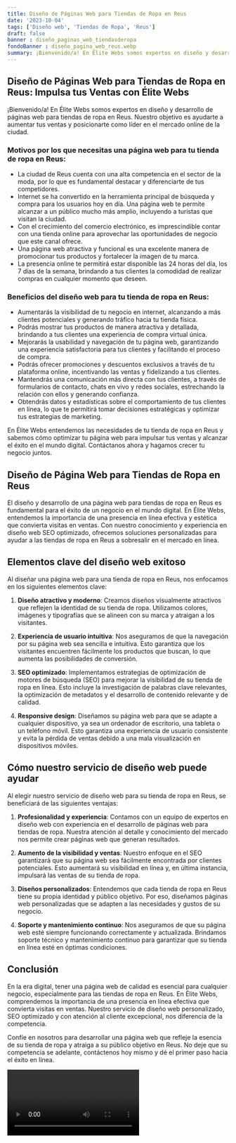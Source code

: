 ```yaml
---
title: Diseño de Páginas Web para Tiendas de Ropa en Reus
date: '2023-10-04'
tags: ['Diseño web', 'Tiendas de Ropa', 'Reus']
draft: false
banner : diseño_paginas_web_tiendasderopa
fondoBanner : diseño_pagina_web_reus.webp
summary: ¡Bienvenido/a! En Élite Webs somos expertos en diseño y desarrollo de páginas web para tiendas de ropa en Reus. Nuestro objetivo es ayudarte a aumentar tus ventas y posicionarte como líder en el mercado online de la ciudad.
---
```


## Diseño de Páginas Web para Tiendas de Ropa en Reus: Impulsa tus Ventas con Élite Webs

¡Bienvenido/a! En Élite Webs somos expertos en diseño y desarrollo de páginas web para tiendas de ropa en Reus. Nuestro objetivo es ayudarte a aumentar tus ventas y posicionarte como líder en el mercado online de la ciudad.

### Motivos por los que necesitas una página web para tu tienda de ropa en Reus:

- La ciudad de Reus cuenta con una alta competencia en el sector de la moda, por lo que es fundamental destacar y diferenciarte de tus competidores.
- Internet se ha convertido en la herramienta principal de búsqueda y compra para los usuarios hoy en día. Una página web te permite alcanzar a un público mucho más amplio, incluyendo a turistas que visitan la ciudad.
- Con el crecimiento del comercio electrónico, es imprescindible contar con una tienda online para aprovechar las oportunidades de negocio que este canal ofrece.
- Una página web atractiva y funcional es una excelente manera de promocionar tus productos y fortalecer la imagen de tu marca.
- La presencia online te permitirá estar disponible las 24 horas del día, los 7 días de la semana, brindando a tus clientes la comodidad de realizar compras en cualquier momento que deseen.

### Beneficios del diseño web para tu tienda de ropa en Reus:

- Aumentarás la visibilidad de tu negocio en internet, alcanzando a más clientes potenciales y generando tráfico hacia tu tienda física.
- Podrás mostrar tus productos de manera atractiva y detallada, brindando a tus clientes una experiencia de compra virtual única.
- Mejorarás la usabilidad y navegación de tu página web, garantizando una experiencia satisfactoria para tus clientes y facilitando el proceso de compra.
- Podrás ofrecer promociones y descuentos exclusivos a través de tu plataforma online, incentivando las ventas y fidelizando a tus clientes.
- Mantendrás una comunicación más directa con tus clientes, a través de formularios de contacto, chats en vivo y redes sociales, estrechando la relación con ellos y generando confianza.
- Obtendrás datos y estadísticas sobre el comportamiento de tus clientes en línea, lo que te permitirá tomar decisiones estratégicas y optimizar tus estrategias de marketing.

En Élite Webs entendemos las necesidades de tu tienda de ropa en Reus y sabemos cómo optimizar tu página web para impulsar tus ventas y alcanzar el éxito en el mundo digital. Contáctanos ahora y hagamos crecer tu negocio juntos.

<GifSeo />

<Cta />

## Diseño de Página Web para Tiendas de Ropa en Reus

El diseño y desarrollo de una página web para tiendas de ropa en Reus es fundamental para el éxito de un negocio en el mundo digital. En Élite Webs, entendemos la importancia de una presencia en línea efectiva y estética que convierta visitas en ventas. Con nuestro conocimiento y experiencia en diseño web SEO optimizado, ofrecemos soluciones personalizadas para ayudar a las tiendas de ropa en Reus a sobresalir en el mercado en línea.

## Elementos clave del diseño web exitoso

Al diseñar una página web para una tienda de ropa en Reus, nos enfocamos en los siguientes elementos clave:

1. **Diseño atractivo y moderno**: Creamos diseños visualmente atractivos que reflejen la identidad de su tienda de ropa. Utilizamos colores, imágenes y tipografías que se alineen con su marca y atraigan a los visitantes.

2. **Experiencia de usuario intuitiva**: Nos aseguramos de que la navegación por su página web sea sencilla e intuitiva. Esto garantiza que los visitantes encuentren fácilmente los productos que buscan, lo que aumenta las posibilidades de conversión.

3. **SEO optimizado**: Implementamos estrategias de optimización de motores de búsqueda (SEO) para mejorar la visibilidad de su tienda de ropa en línea. Esto incluye la investigación de palabras clave relevantes, la optimización de metadatos y el desarrollo de contenido relevante y de calidad.

4. **Responsive design**: Diseñamos su página web para que se adapte a cualquier dispositivo, ya sea un ordenador de escritorio, una tableta o un teléfono móvil. Esto garantiza una experiencia de usuario consistente y evita la pérdida de ventas debido a una mala visualización en dispositivos móviles.

## Cómo nuestro servicio de diseño web puede ayudar

Al elegir nuestro servicio de diseño web para su tienda de ropa en Reus, se beneficiará de las siguientes ventajas:

1. **Profesionalidad y experiencia**: Contamos con un equipo de expertos en diseño web con experiencia en el desarrollo de páginas web para tiendas de ropa. Nuestra atención al detalle y conocimiento del mercado nos permite crear páginas web que generan resultados.

2. **Aumento de la visibilidad y ventas**: Nuestro enfoque en el SEO garantizará que su página web sea fácilmente encontrada por clientes potenciales. Esto aumentará su visibilidad en línea y, en última instancia, impulsará las ventas de su tienda de ropa.

3. **Diseños personalizados**: Entendemos que cada tienda de ropa en Reus tiene su propia identidad y público objetivo. Por eso, diseñamos páginas web personalizadas que se adapten a las necesidades y gustos de su negocio.

4. **Soporte y mantenimiento continuo**: Nos aseguramos de que su página web esté siempre funcionando correctamente y actualizada. Brindamos soporte técnico y mantenimiento continuo para garantizar que su tienda en línea esté en óptimas condiciones.

## Conclusión

En la era digital, tener una página web de calidad es esencial para cualquier negocio, especialmente para las tiendas de ropa en Reus. En Élite Webs, comprendemos la importancia de una presencia en línea efectiva que convierta visitas en ventas. Nuestro servicio de diseño web personalizado, SEO optimizado y con atención al cliente excepcional, nos diferencia de la competencia.

Confíe en nosotros para desarrollar una página web que refleje la esencia de su tienda de ropa y atraiga a su público objetivo en Reus. No deje que su competencia se adelante, contáctenos hoy mismo y dé el primer paso hacia el éxito en línea.

<Video />

<CtaBot job='Tiendas de Ropa' city='Reus'/>

<Gmaps query='Reus+españa+maps' />